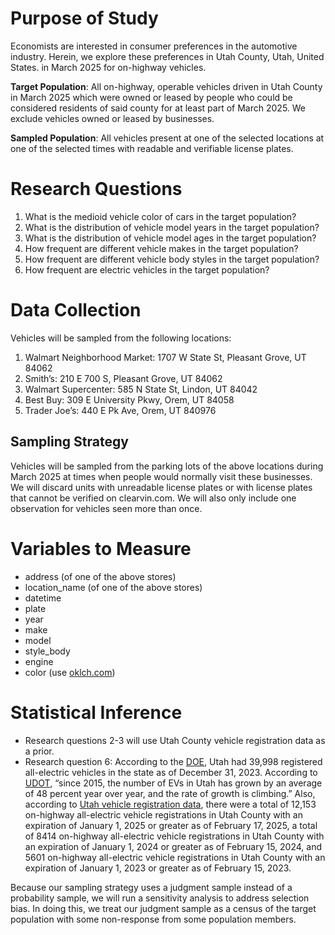 # Purpose of Study

Economists are interested in consumer preferences in the automotive industry.  Herein, we explore these preferences in Utah County, Utah, United States. in March 2025 for on-highway vehicles.  

**Target Population**: All on-highway, operable vehicles driven in Utah County in March 2025 which were owned or leased by people who could be considered residents of said county for at least part of March 2025.  We exclude vehicles owned or leased by businesses.

**Sampled Population**: All vehicles present at one of the selected locations at one of the selected times with readable and verifiable license plates.

# Research Questions 

1. What is the medioid vehicle color of cars in the target population?
2. What is the distribution of vehicle model years in the target population?
3. What is the distribution of vehicle model ages in the target population?
4. How frequent are different vehicle makes in the target population?
5. How frequent are different vehicle body styles in the target population?
6. How frequent are electric vehicles in the target population?

# Data Collection

Vehicles will be sampled from the following locations:

1. Walmart Neighborhood Market: 1707 W State St, Pleasant Grove, UT 84062 
2. Smith's: 210 E 700 S, Pleasant Grove, UT 84062 
3. Walmart Supercenter: 585 N State St, Lindon, UT 84042 
4. Best Buy: 309 E University Pkwy, Orem, UT 84058 
5. Trader Joe's: 440 E Pk Ave, Orem, UT 840976 

## Sampling Strategy

Vehicles will be sampled from the parking lots of the above locations during March 2025 at times when people would normally visit these businesses.  We will discard units with unreadable license plates or with license plates that cannot be verified on clearvin.com.  We will also only include one observation for vehicles seen more than once.

# Variables to Measure

- address (of one of the above stores)	
- location_name (of one of the above stores)
- datetime	
- plate	
- year	
- make	
- model	
- style_body	
- engine	
- color (use [oklch.com](https://oklch.com/))

# Statistical Inference

- Research questions 2-3 will use Utah County vehicle registration data as a prior.
- Research question 6: According to the [DOE](https://afdc.energy.gov/data/10962), Utah had 39,998 registered all-electric vehicles in the state as of December 31, 2023.  According to [UDOT](https://udot.utah.gov/connect/2023/11/14/udot-to-jumpstart-electric-vehicle-infrastructure-with-new-fast-charging-stations-grants/), "since 2015, the number of EVs in Utah has grown by an average of 48 percent year over year, and the rate of growth is climbing."  Also, according to [Utah vehicle registration data](https://tax.utah.gov/econstats/mv/registrations), there were a total of 12,153 on-highway all-electric vehicle registrations in Utah County with an expiration of January 1, 2025 or greater as of February 17, 2025, a total of 8414 on-highway all-electric vehicle registrations in Utah County with an expiration of January 1, 2024 or greater as of February 15, 2024, and 5601 on-highway all-electric vehicle registrations in Utah County with an expiration of January 1, 2023 or greater as of February 15, 2023.

Because our sampling strategy uses a judgment sample instead of a probability sample, we will run a sensitivity analysis to address selection bias. In doing this, we treat our judgment sample as a census of the target population with some non-response from some population members.